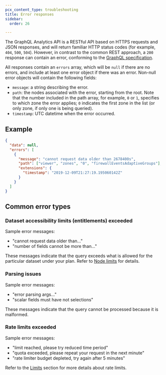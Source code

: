 ```yaml
---
pcx_content_type: troubleshooting
title: Error responses
sidebar:
  order: 26

---
```


The GraphQL Analytics API is a RESTful API based on HTTPS requests and JSON responses, and will return familiar HTTP status codes (for example, `404`, `500`, `504`). However, in contrast to the common REST approach, a `200` response can contain an error, conforming to the [GraphQL specification](https://graphql.github.io/graphql-spec/June2018/#sec-Errors).

All responses contain an `errors` array, which will be `null` if there are no errors, and include at least one error object if there was an error. Non-null error objects will contain the following fields:

* `message`: a string describing the error.
* `path`: the nodes associated with the error, starting from the root. Note that the number included in the path array, for example, `0` or `1`, specifies to which zone the error applies; `0` indicates the first zone in the list (or only zone, if only one is being queried).
* `timestamp`: UTC datetime when the error occurred.

## Example

```json
{
  "data": null,
  "errors": [
    {
      "message": "cannot request data older than 2678400s",
      "path": ["viewer", "zones", "0", "firewallEventsAdaptiveGroups"],
      "extensions": {
        "timestamp": "2019-12-09T21:27:19.195060142Z"
      }
    }
  ]
}
```

## Common error types

### Dataset accessibility limits (entitlements) exceeded

Sample error messages:

* "cannot request data older than..."
* "number of fields cannot be more than..."

These messages indicate that the query exceeds what is allowed for the particular dataset under your plan. Refer to [Node limits](/analytics/graphql-api/limits/#node-limits-and-availability) for details.

### Parsing issues

Sample error messages:

* "error parsing args..."
* "scalar fields must have not selections"

These messages indicate that the query cannot be processed because it is malformed.

### Rate limits exceeded

Sample error messages:

* "limit reached, please try reduced time period"
* "quota exceeded, please repeat your request in the next minute"
* "rate limiter budget depleted, try again after 5 minutes"

Refer to the [Limits](/analytics/graphql-api/limits/) section for more details about rate limits.
